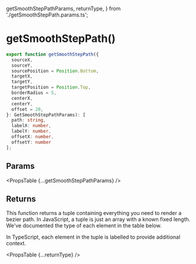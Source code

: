   getSmoothStepPathParams,
  returnType,
} from './getSmoothStepPath.params.ts';

# getSmoothStepPath()

```ts
export function getSmoothStepPath({
  sourceX,
  sourceY,
  sourcePosition = Position.Bottom,
  targetX,
  targetY,
  targetPosition = Position.Top,
  borderRadius = 5,
  centerX,
  centerY,
  offset = 20,
}: GetSmoothStepPathParams): [
  path: string,
  labelX: number,
  labelY: number,
  offsetX: number,
  offsetY: number
];
```

## Params

<PropsTable {...getSmoothStepPathParams} />

## Returns

This function returns a tuple containing everything you need to render a bezier
path. In JavaScript, a tuple is just an array with a known fixed length. We've
documented the type of each element in the table below.

In TypeScript, each element in the tuple is labelled to provide additional
context.

<PropsTable {...returnType} />
